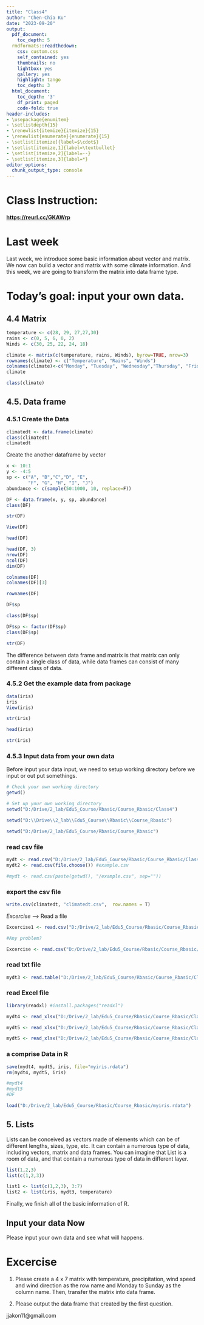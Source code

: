 ```yaml
---
title: "Class4"
author: "Chen-Chia Ku"
date: "2023-09-20"
output:
  pdf_document:
    toc_depth: 5
  rmdformats::readthedown:
    css: custom.css
    self_contained: yes
    thumbnails: no
    lightbox: yes
    gallery: yes
    highlight: tango
    toc_depth: 3
  html_document:
    toc_depth: '3'
    df_print: paged
    code-fold: true
header-includes:
- \usepackage{enumitem}
- \setlistdepth{15}
- \renewlist{itemize}{itemize}{15}
- \renewlist{enumerate}{enumerate}{15}
- \setlist[itemize]{label=$\cdot$}
- \setlist[itemize,1]{label=\textbullet}
- \setlist[itemize,2]{label=--}
- \setlist[itemize,3]{label=*}
editor_options:
  chunk_output_type: console
---
```


# Class Instruction:

[**https://reurl.cc/GKAWrp**](https://reurl.cc/GKAWrp)

# Last week

Last week, we introduce some basic information about vector and matrix. We now can build a vector and matrix with some climate information. And this week, we are going to transform the matrix into data frame type.

# Today's goal: input your own data.

## 4.4 Matrix

```r
temperature <- c(28, 29, 27,27,30)
rains <- c(0, 5, 6, 0, 2)
Winds <- c(30, 25, 22, 24, 18)

climate <- matrix(c(temperature, rains, Winds), byrow=TRUE, nrow=3)
rownames(climate) <- c("Temperature", "Rains", "Winds")
colnames(climate)<-c("Monday", "Tuesday", "Wednesday","Thursday", "Friday")
climate

class(climate)
```

## 4.5. Data frame

### 4.5.1 Create the Data

```r
climatedt <- data.frame(climate)
class(climatedt)
climatedt
```

Create the another dataframe by vector

```r
x <- 10:1
y <- -4:5
sp <- c("A", "B","C","D", "E", 
        "F", "G", "H", "I", "J")
abundance <- c(sample(50:1000, 10, replace=F))

DF <- data.frame(x, y, sp, abundance)
class(DF)

str(DF)

View(DF)

head(DF)

head(DF, 3)
nrow(DF)
ncol(DF)
dim(DF)

colnames(DF)
colnames(DF)[3]

rownames(DF)

DF$sp

class(DF$sp)

DF$sp <- factor(DF$sp)
class(DF$sp)

str(DF)
```

The difference between data frame and matrix is that matrix can only contain a single class of data, while data frames can consist of many different class of data.

### 4.5.2 Get the example data from package

```r
data(iris)
iris
View(iris)

str(iris)

head(iris)

str(iris)
```

### 4.5.3 Input data from your own data

Before input your data input, we need to setup working directory before we input or out put somethings.

```r
# Check your own working directory
getwd()

# Set up your own working directory
setwd("D:/Drive/2_lab/Edu5_Course/Rbasic/Course_Rbasic/Class4")

setwd("D:\\Drive\\2_lab\\Edu5_Course\\Rbasic\\Course_Rbasic")

setwd("D:/Drive/2_lab/Edu5_Course/Rbasic/Course_Rbasic")
```

### read csv file

```r

mydt <- read.csv("D:/Drive/2_lab/Edu5_Course/Rbasic/Course_Rbasic/Class4/example.csv")
mydt2 <- read.csv(file.choose()) #example.csv

#mydt <- read.csv(paste(getwd(), "/example.csv", sep=""))
```

### export the csv file

```r
write.csv(climatedt, "climatedt.csv",  row.names = T)
```

*Excercise* --\> Read a file

```r
Excercise1 <- read.csv("D:/Drive/2_lab/Edu5_Course/Rbasic/Course_Rbasic/Class4/Excercise.csv", fileEncoding = "utf8")

#Any problem?

Excercise <- read.csv("D:/Drive/2_lab/Edu5_Course/Rbasic/Course_Rbasic/Class4/Excercise.csv", fileEncoding = "big5")

```

### read txt file

```r
mydt3 <- read.table("D:/Drive/2_lab/Edu5_Course/Rbasic/Course_Rbasic/Class4/Excercise.txt", fileEncoding = "big5", header=T)

```

### read Excel file

```r
library(readxl) #install.packages("readxl")

mydt4 <- read_xlsx("D:/Drive/2_lab/Edu5_Course/Rbasic/Course_Rbasic/Class4/Excercise2.xlsx", sheet=1)

mydt5 <- read_xlsx("D:/Drive/2_lab/Edu5_Course/Rbasic/Course_Rbasic/Class4/Excercise2.xlsx", sheet=2)

mydt5 <- read_xlsx("D:/Drive/2_lab/Edu5_Course/Rbasic/Course_Rbasic/Class4/Excercise2.xlsx", sheet="spcode")

```

### a comprise Data in R

```r
save(mydt4, mydt5, iris, file="myiris.rdata")
rm(mydt4, mydt5, iris)

#mydt4 
#mydt5
#DF

load("D:/Drive/2_lab/Edu5_Course/Rbasic/Course_Rbasic/myiris.rdata")

```

## 5. Lists

Lists can be conceived as vectors made of elements which can be of different lengths, sizes, type, etc. It can contain a numerous type of data, including vectors, matrix and data frames. You can imagine that List is a room of data, and that contain a numerous type of data in different layer.

```r
list(1,2,3)
list(c(1,2,3))

list1 <- list(c(1,2,3), 3:7)
list2 <- list(iris, mydt3, temperature)
```

Finally, we finish all of the basic information of R.

## Input your data Now

Please input your own data and see what will happens.

# Excercise

1.  Please create a 4 x 7 matrix with temperature, precipitation, wind speed and wind direction as the row name and Monday to Sunday as the column name. Then, transfer the matrix into data frame.

2.  Please output the data frame that created by the first question.

jjakon11\@gmail.com
